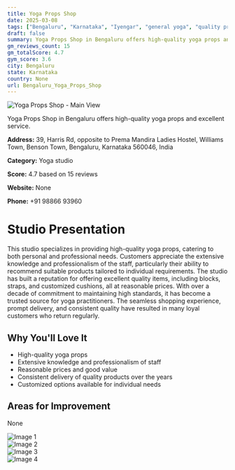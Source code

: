 ```yaml
---
title: Yoga Props Shop
date: 2025-03-08
tags: ["Bengaluru", "Karnataka", "Iyengar", "general yoga", "quality products", "affordable pricing", "Bengaluru"]  
draft: false
summary: Yoga Props Shop in Bengaluru offers high-quality yoga props and excellent service.
gm_reviews_count: 15
gm_totalScore: 4.7
gym_score: 3.6
city: Bengaluru
state: Karnataka
country: None
url: Bengaluru_Yoga_Props_Shop
---
```


<div className="aspect-[16/9] relative my-8">
  <img 
    src="https://lh5.googleusercontent.com/p/AF1QipOFZ7DW1vG3LjxNhwo1F1AxnAxmLS6rvjGFyNid=w1920-h1080-k-no"
    alt="Yoga Props Shop - Main View"
    className="object-cover absolute inset-0 w-full h-full rounded-lg"
  />
</div>

Yoga Props Shop in Bengaluru offers high-quality yoga props and excellent service.

**Address:** 39, Harris Rd, opposite to Prema Mandira Ladies Hostel, Williams Town, Benson Town, Bengaluru, Karnataka 560046, India

**Category:** Yoga studio

**Score:** 4.7 based on 15 reviews

**Website:** None

**Phone:** +91 98866 93960

# Studio Presentation

This studio specializes in providing high-quality yoga props, catering to both personal and professional needs. Customers appreciate the extensive knowledge and professionalism of the staff, particularly their ability to recommend suitable products tailored to individual requirements. The studio has built a reputation for offering excellent quality items, including blocks, straps, and customized cushions, all at reasonable prices. With over a decade of commitment to maintaining high standards, it has become a trusted source for yoga practitioners. The seamless shopping experience, prompt delivery, and consistent quality have resulted in many loyal customers who return regularly.

## Why You'll Love It

- High-quality yoga props
- Extensive knowledge and professionalism of staff
- Reasonable prices and good value
- Consistent delivery of quality products over the years
- Customized options available for individual needs

## Areas for Improvement

None

<div className="grid grid-cols-1 xl:grid-cols-2 gap-4 my-8">
<div className="aspect-[4/3] relative"><img src="https://lh5.googleusercontent.com/p/AF1QipMlZHPF4Vv-rkd0ChUaWbSX2AvWgBmG08-5yEjP=w1920-h1080-k-no" alt="Image 1" className="object-cover absolute inset-0 w-full h-full rounded-lg" /></div>
<div className="aspect-[4/3] relative"><img src="https://lh5.googleusercontent.com/p/AF1QipPhpa4SHx4BJILd8T1VbPqxaQL_YHiGgj3S8hk9=w1920-h1080-k-no" alt="Image 2" className="object-cover absolute inset-0 w-full h-full rounded-lg" /></div>
<div className="aspect-[4/3] relative"><img src="https://lh5.googleusercontent.com/p/AF1QipNs7pzWJGDsoyzS7n3TAsMeOVFHvcQ-s18mbYBD=w1920-h1080-k-no" alt="Image 3" className="object-cover absolute inset-0 w-full h-full rounded-lg" /></div>
<div className="aspect-[4/3] relative"><img src="https://lh5.googleusercontent.com/p/AF1QipPCRrtyZhS8JTayyiLK44uRKSM6n7gXv6wJ2eEC=w1920-h1080-k-no" alt="Image 4" className="object-cover absolute inset-0 w-full h-full rounded-lg" /></div>
</div>